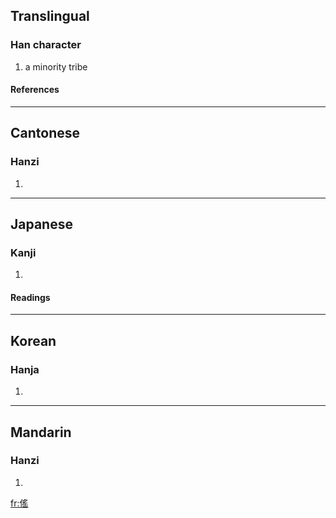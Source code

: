 ==Translingual==
===Han character===
{{Han char|rad=人|as=10|sn=12|four=2727<sub>2</sub>|canj=人月人山 (OBOU)}}
# a minority tribe
====References====
{{Han ref|kx=0113.260|dkj=00971|dj=0241.150|hdz=10203.200|uh=509C|ud=20636|bh=D85C|bd=55388}}
----
==Cantonese==
===Hanzi===
{{yue-hanzi|jyut=|y=yiu4}}
# {{defn|Cantonese}}
----
==Japanese==
===Kanji===
{{ja-kanji|grade=|rs=人10}}
# {{defn|Japanese}}
====Readings====
{{ja-readings|on=[[よう]] (yō)|kun=[[ふぞろい]] (fuzoroi), [[えだち]] (edachi), [[つかい]] (tsukai)}}
----
==Korean==
===Hanja===
{{ko-hanja|hangeul=요|rv=yo|mr=yo}}
# {{defn|Korean}}
----
==Mandarin==
===Hanzi===
{{cmn-hanzi|pin=[[tà]] (ta4), [[yáo]] (yao2)|wg=t'a<sup>4</sup>, yao<sup>2</sup>}}
# {{defn|Mandarin}}

[[fr:傜]]